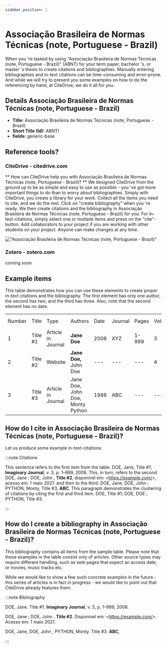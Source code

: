 ```yaml
---
sidebar_position: 1
---
```


# Associação Brasileira de Normas Técnicas (note, Portuguese - Brazil)

When you 're tasked by using "Associação Brasileira de Normas Técnicas (note, Portuguese - Brazil)" (ABNT) for your term paper, bachelor 's, or master 's thesis to create citations and bibliographies.
Manually entering bibliographies and in-text citations can be time-consuming and error-prone. And while we will try to present you some examples on how to do the referencing by hand, at CiteDrive, we do it all for you.

## Details  Associação Brasileira de Normas Técnicas (note, Portuguese - Brazil)
* **Title:** Associação Brasileira de Normas Técnicas (note, Portuguese - Brazil)
* **Short Title (Id):** ABNT)
* **fields:** generic-base

## Reference tools?
### CiteDrive - citedrive.com
** How can CiteDrive help you with Associação Brasileira de Normas Técnicas (note, Portuguese - Brazil)? **
We designed CiteDrive from the ground up to be as simple and easy to use as possible - you 've got more important things to do than to worry about bibliographies. Simply with CiteDrive, you create a library for your work. Collect all the items you need to cite, and we do the rest. Click on "create bibliography" when you 're ready. We then create citations and the bibliography in Associação Brasileira de Normas Técnicas (note, Portuguese - Brazil) for you. For in-text-citations, simply select one or multiple items and press on the "cite"-button. Add collaborators to your project if you are working with other students on your project. Anyone can make changes at any time.


!["Associação Brasileira de Normas Técnicas (note, Portuguese - Brazil)"](images/associacao-brasileira-de-normas-tecnicas-note-portuguese--brazil.svg "Choose Associação Brasileira de Normas Técnicas (note, Portuguese - Brazil) in the CiteDrive App")

### Zotero - zotero.com

coming soon

## Example items

This table demonstrates how you can use these elements to create proper in-text citations and the bibliography. The first element has only one author, the second has two, and the third has three. Also, note that the second element has no date.


<table>
  <tr>
   <td>Number
   </td>
   <td>Title
   </td>
   <td>Type
   </td>
   <td>Authors
   </td>
   <td>Date
   </td>
   <td>Journal
   </td>
   <td>Pages
   </td>
   <td>Volume
   </td>
   <td>Issue
   </td>
   <td>Access Date
   </td>
  </tr>
  <tr>
   <td>1
   </td>
   <td>Title #1
   </td>
   <td>Article in Journal
   </td>
   <td><strong>Jane Doe</strong>
   </td>
   <td>2008
   </td>
   <td>XYZ
   </td>
   <td>1-999
   </td>
   <td>3
   </td>
   <td>2
   </td>
   <td>--
   </td>
  </tr>
  <tr>
   <td>
2
   </td>
   <td>Title #2
   </td>
   <td>Website
   </td>
   <td><strong>Jane Doe, </strong>John Doe
   </td>
   <td>---
   </td>
   <td>---
   </td>
   <td>---
   </td>
   <td>4
   </td>
   <td>---
   </td>
   <td>2020-05-01
   </td>
  </tr>
  <tr>
   <td>3
   </td>
   <td>Title #3
   </td>
   <td>Article in Journal
   </td>
   <td>Jane Doe, John Doe, Monty Python
   </td>
   <td>1988
   </td>
   <td>ABC
   </td>
   <td>---
   </td>
   <td>---
   </td>
   <td>16
   </td>
   <td>---
   </td>
  </tr>
</table>



## How do I cite in  Associação Brasileira de Normas Técnicas (note, Portuguese - Brazil)?

Let us produce some example in-text-citations:

:::note Citations


This sentence refers to the first item from the table. DOE, Jane, Title #1, <b>Imaginary Journal</b>, v. 3, p. 1–999, 2008. This, in turn, refers to the second DOE, Jane ;  DOE, John , <b>Title #2</b>, disponível em: &lt;https://example.com/&gt;, acesso em: 1 maio 2021.
and then to the third.  DOE, Jane, DOE, John ;  PYTHON, Monty, Title #3, <b>ABC</b>.
This paragraph demonstrates the clustering of citations by citing the first and third item. DOE, Title #1; DOE, DOE ;  PYTHON, Title #3.

:::

## How do I create a bibliography in Associação Brasileira de Normas Técnicas (note, Portuguese - Brazil)?

This bibliography contains all items from the sample table. Please note that these examples in the table consist only of articles. Other source types may require different handling, such as web pages that expect an access date, or movies, music tracks etc.

While we would like to show a few such concrete examples in the future - this series of articles is in fact in progress - we would like to point out that CiteDrive already features them.

:::note Bibliography

DOE, Jane. Title #1. <b>Imaginary Journal</b>, v. 3, p. 1–999, 2008.

DOE, Jane ;  DOE, John . <b>Title #2</b>.  Disponível em: &lt;https://example.com/&gt;. Acesso em: 1 maio 2021.

DOE, Jane, DOE, John ;  PYTHON, Monty. Title #3. <b>ABC</b>, 



:::


        